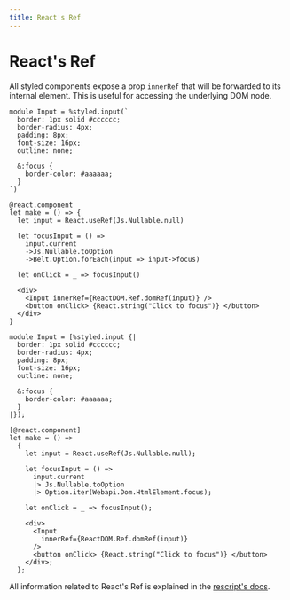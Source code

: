 ```yaml
---
title: React's Ref
---
```


# React's Ref

All styled components expose a prop `innerRef` that will be forwarded to its internal element. This is useful for accessing the underlying DOM node.

```rescript
module Input = %styled.input(`
  border: 1px solid #cccccc;
  border-radius: 4px;
  padding: 8px;
  font-size: 16px;
  outline: none;

  &:focus {
    border-color: #aaaaaa;
  }
`)

@react.component
let make = () => {
  let input = React.useRef(Js.Nullable.null)

  let focusInput = () =>
    input.current
    ->Js.Nullable.toOption
    ->Belt.Option.forEach(input => input->focus)

  let onClick = _ => focusInput()

  <div>
    <Input innerRef={ReactDOM.Ref.domRef(input)} />
    <button onClick> {React.string("Click to focus")} </button>
  </div>
}
```
```reason
module Input = [%styled.input {|
  border: 1px solid #cccccc;
  border-radius: 4px;
  padding: 8px;
  font-size: 16px;
  outline: none;

  &:focus {
    border-color: #aaaaaa;
  }
|}];

[@react.component]
let make = () =>
  {
    let input = React.useRef(Js.Nullable.null);

    let focusInput = () =>
      input.current
      |> Js.Nullable.toOption
      |> Option.iter(Webapi.Dom.HtmlElement.focus);

    let onClick = _ => focusInput();

    <div>
      <Input
        innerRef={ReactDOM.Ref.domRef(input)}
      />
      <button onClick> {React.string("Click to focus")} </button>
    </div>;
  };
```

All information related to React's Ref is explained in the [rescript's docs](https://rescript-lang.org/docs/react/latest/forwarding-refs).
